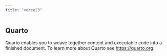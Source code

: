 ```yaml
---
title: "vercel3"
---
```


## Quarto

Quarto enables you to weave together content and executable code into a finished document. To learn more about Quarto see <https://quarto.org>.

